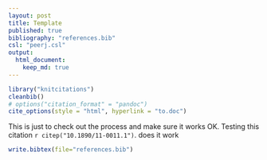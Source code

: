 ```yaml
---
layout: post
title: Template
published: true
bibliography: "references.bib"
csl: "peerj.csl"
output:
  html_document:
    keep_md: true
---
```


```r
library("knitcitations")
cleanbib()
# options("citation_format" = "pandoc")
cite_options(style = "html", hyperlink = "to.doc")
```

This is just to check out the process and make sure it works OK. 
Testing this citation `r citep("10.1890/11-0011.1")`. does it work

```r
write.bibtex(file="references.bib")
```